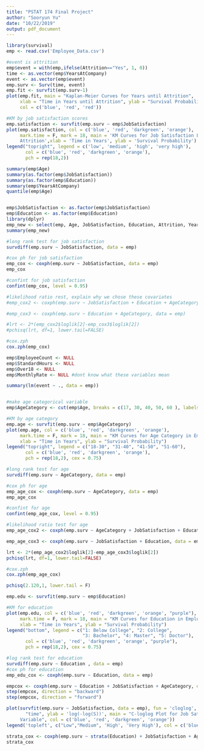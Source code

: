 ```yaml
---
title: "PSTAT 174 Final Project"
author: "Sooryun Yu"
date: "10/22/2019"
output: pdf_document
---
```


```r
library(survival)
emp <- read.csv('Employee_Data.csv')

#event is attrition
emp$event = with(emp,ifelse(Attrition=="Yes", 1, 0))
time <- as.vector(emp$YearsAtCompany)
event <- as.vector(emp$event)
emp.surv <- Surv(time, event)
emp.fit <- survfit(emp.surv~1)
plot(emp.fit, main = "Kaplan-Meier Curves for Years until Attrition",
     xlab = "Time in Years until Attrition", ylab = "Survival Probability", 
     col = c('blue', 'red', 'red'))

#KM by job satisfaction scores
emp.satisfaction <- survfit(emp.surv ~ emp$JobSatisfaction)
plot(emp.satisfaction, col = c('blue', 'red', 'darkgreen', 'orange'), 
     mark.time = F, mark = 18, main = 'KM Curves for Job Satisfaction Level in Employee
     Attrition',xlab = 'Time in Years', ylab = 'Survival Probability')
legend("topright", legend = c('low', 'medium', 'high', 'very high'), 
       col = c('blue', 'red', 'darkgreen', 'orange'),
       pch = rep(18,2))
```

```r
summary(emp$Age)
summary(as.factor(emp$JobSatisfaction))
summary(as.factor(emp$Education))
summary(emp$YearsAtCompany)
quantile(emp$Age)


emp$JobSatisfaction <- as.factor(emp$JobSatisfaction)
emp$Education <- as.factor(emp$Education)
library(dplyr)
emp_new <- select(emp, Age, JobSatisfaction, Education, Attrition, YearsAtCompany)
summary(emp_new)
```

```r
#long rank test for job satisfaction
survdiff(emp.surv ~ JobSatisfaction, data = emp)

#cox ph for job satisfaction
emp_cox <- coxph(emp.surv ~ JobSatisfaction, data = emp)
emp_cox

#confint for job satisfaction
confint(emp_cox, level = 0.95)

#likelihood ratio rest, explain why we chose these covariates
#emp_cox2 <- coxph(emp.surv ~ JobSatisfaction + Education + AgeCategory, data = emp)

#emp_cox3 <- coxph(emp.surv ~ Education + AgeCategory, data = emp)

#lrt <- 2*(emp_cox2$loglik[2]-emp_cox3$loglik[2])
#pchisq(lrt, df=1, lower.tail=FALSE)

#cox.zph
cox.zph(emp_cox)
```

```r
emp$EmployeeCount <- NULL
emp$StandardHours <- NULL
emp$Over18 <- NULL
emp$MonthlyRate <- NULL #dont know what these variables mean

summary(lm(event ~ ., data = emp))


#make age categorical variable
emp$AgeCategory <- cut(emp$Age, breaks = c(17, 30, 40, 50, 60 ), labels = c("18-30", "31-40", "41-50", "51-60"))

#KM by age category
emp.age <- survfit(emp.surv ~ emp$AgeCategory)
plot(emp.age, col = c('blue', 'red', 'darkgreen', 'orange'), 
     mark.time = F, mark = 18, main = "KM Curves for Age Category in Employee Attrition",
     xlab = "Time in Years", ylab = "Survival Probability")
legend("topright", legend = c("18-30", "31-40", "41-50", "51-60"), 
       col = c('blue', 'red', 'darkgreen', 'orange'),
       pch = rep(18,2), cex = 0.75)

#long rank test for age
survdiff(emp.surv ~ AgeCategory, data = emp)

#cox ph for age
emp_age_cox <- coxph(emp.surv ~ AgeCategory, data = emp)
emp_age_cox

#confint for age
confint(emp_age_cox, level = 0.95)

#likelihood ratio test for age
emp_age_cox2 <- coxph(emp.surv ~ AgeCategory + JobSatisfaction + Education, data = emp)

emp_age_cox3 <- coxph(emp.surv ~ JobSatisfaction + Education, data = emp)

lrt <- 2*(emp_age_cox2$loglik[2]-emp_age_cox3$loglik[2])
pchisq(lrt, df=1, lower.tail=FALSE)

#cox.zph
cox.zph(emp_age_cox)

pchisq(2.120,1, lower.tail = F)
```

```r
emp.edu <- survfit(emp.surv ~ emp$Education)

#KM for education
plot(emp.edu, col = c('blue', 'red', 'darkgreen', 'orange', "purple"), 
     mark.time = F, mark = 18, main = "KM Curves for Education in Employee Attrition",
     xlab = "Time in Years", ylab = "Survival Probability")
legend("bottom", legend = c("1: Below College", "2: College", 
                            "3: Bachelor", "4: Master", "5: Doctor"), 
       col = c('blue', 'red', 'darkgreen', 'orange', "purple"),
       pch = rep(18,2), cex = 0.75)

#log rank test for education
survdiff(emp.surv ~ Education , data = emp)
#cox ph for education
emp_edu_cox <- coxph(emp.surv ~ Education, data = emp)
```


```r
empcox <- coxph(emp.surv ~ Education + JobSatisfaction + AgeCategory, data = emp)
step(empcox, direction = "backward")
step(empcox, direction = "forward")
```

```r
plot(survfit(emp.surv ~ JobSatisfaction, data = emp), fun = 'cloglog', xlab =
       "time", ylab = 'log(-log(S))', main = "C-loglog Plot for Job Satisfaction
     Variable", col = c('blue', 'red', 'darkgreen', 'orange'))
legend('topleft', c("Low","Medium", 'High', 'Very High'), col = c('blue', 'red','darkgreen', 'orange'), pch = rep(19,2))
```

```r
strata_cox <- coxph(emp.surv ~ strata(Education) + JobSatisfaction + AgeCategory, data = emp)
strata_cox
```





